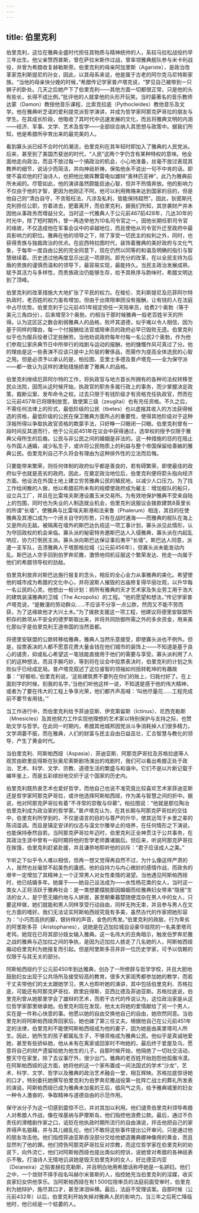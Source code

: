 ```yaml
---
---
---
```

title: 伯里克利
---




伯里克利，这位在雅典全盛时代担任其物质与精神统帅的人，系较马拉松战役约早三年出生。他父亲赞西普斯，曾在萨拉米斯作过战，曾率领雅典舰队参与米卡利战役，并曾为希腊收复赫勒斯旁。伯里克利的母亲阿加里斯（Agariste），是政治改革家克利斯提尼的孙女，因此，以其母系来说，他是属于古老的阿尔克马尼特斯家族。“当他的母亲快分娩的时候，”希腊传记学家普卢塔克说，“梦见自己被带到一只狮子的卧处。几天之后她产下了伯里克利——其他方面一切都很正常，只是他的头有些长，长得不成比例。”批评他的人就拿他的头形开玩笑。当时最著名的音乐教师达蒙（Damon）教授他音乐课程，比索克拉底（Pythocleides）教他音乐及文学。他在雅典听芝诺的爱利提克派哲学演讲，并成为哲学家阿那克萨哥拉的朋友与学生。在其成长阶段，他吸收了其时代中迅速发展的文化，而且将雅典文明的内涵——经济、军事、文学、艺术及哲学——全部综合纳入其思想与政策中。据我们所知，他是希腊所孕育出来的最完美的人。

看到寡头派已经不合时代的潮流，伯里克利在其年轻时即加入了雅典的人民党派。后来，甚至到了美国杰斐逊的时代，“人民”这两个字仍含有某种特权的意味。他全面地走向政治，而且不放过每一个搞政治的机会，小心地准备，丝毫不放过表现其教养的细节，说话少而简洁，并向神祇祈祷，保佑他永不说出一句不中肯的话。即使不喜欢他的打油诗人，也把他比做挥舞雷电似雄辩“奥林匹亚神”，此乃为雅典前所未闻的。尽管如此，他的演讲虽然颇能启迪心智，但并不热情奔放。他的影响力不仅由于他的才智，更因为他刚正不阿。他可以利用贿赂来达到国家的目的，但是他自己则“清白自守，不贪赃枉法，凡涉及私利，皆能保持超然”。因此，狄密斯托克利担任公职，穷着进去，肥着离开，而伯里克利，据我们所知，其世袭财产并未因他从事政务而增益分文。当时这一代雅典人于公元前467前428年，几达30年的时光中，除了短时期外，曾一再选举他为10名司令官之一。因他长期任职司令官的缘故，不仅造成他在军事会议中的卓越地位，而且使他从司令官升迁至政府中最具影响力的职位。雅典在他的领导之下，除了享受一切民主的权利之外，同时，也获得贵族与独裁政治的优点。在庇西特拉图时代，装饰着雅典的美好政府与文化气象，于每年一度自由公民的完全同意下，现在仍然以同等的和谐及明确的指引与智慧继续着。历史透过他再度显示出这一项原则。即充分的改革，在以全民支持为后盾的贵族的谨慎而温和的领导下，最容易实现，最能持久。当民主政治发展成熟，赋予其活力与多样性，而贵族政治仍能够生存，给予其秩序与韵味时，希腊文明达到了顶峰。

伯里克利的改革措施大大地扩张了平民的权力。在梭伦、克利斯提尼及厄菲阿尔特执政时，老百姓的权力虽有增加，但由于出席陪审团没有报酬，让有钱的人在法庭中占尽优势。伯里克利于公元前451年规定担任一天陪审员，给费2个奥勃（等于美元三角四分），后来增至3个奥勃，约相当于那时候雅典一般老百姓半天的所得。认为这区区之数会削弱雅典人的品格，败坏其道德，似乎难以令人相信，因为基于同样的理由，每一个付报酬给法官或陪审员的政府必早已毁败无遗。伯里克利似乎也为服兵役者订定些酬劳。当他劝说政府每年付每一名公民2个奥勃，作为他们参观公家庆典节日中所举行的戏剧与运动的报酬，他的慷慨作风可真过了分。他的理由是这一些表演不应该只是中上阶层的奢侈品，而需作为提高全体选民的心智之用。但是必须予以承认的是，柏拉图、亚里士多德及普卢塔克——全为保守派——都一致认为这样的津贴措施损害了雅典人的品格。

伯里克利继续厄菲阿尔特的工作，将执政官与地方首长所拥有的各种司法权转移至民众法院，因而从这时候开始，执政官的职务多属行政上的事务，而少掌握决定政策，裁断讼案、发布命令之权。过去只限于有钱阶级才有资格充任执政官，然而在公元前457年已将限制放宽，致使第三级（zeugitai）也有充任资格。不久之后，不需任何法律上的形式，最低阶级的公民（tbetes）也以虚报其收入的方法获得候选的资格，最低阶级的公民在保卫雅典方面所占的重要性，使得其他阶级对于这种浮报所得以争取执政官资格的欺蒙手法，只好睁一只眼闭一只眼。伯里克利曾有一段时间反其道而行，他于公元前451年在议会中获得通过，选举权的授予仅限于雅典父母所生的后裔。公民与非公民之间的婚姻是非法的。这一种措施的目的在阻止与外国人通婚，减少私生子，或许将公民物质上的利益与整个帝国保留给善嫉的雅典公民。伯里克利自己不久将会有理由为这种排外性的立法而后悔。

只要能带来繁荣，则任何体制的政府似乎都是善良的，若有碍繁荣，即使最佳的政府似乎也就是恶劣的政府。因此，在奠定政治地位后，伯里克利便将箭头指向经济方面。他设法在外国土地上建立穷苦雅典公民的殖民地，以减少人口压力。为了找工作给闲散的人做，他以希腊前所未有的规模使政府成为雇主：增加舰队的船只，设立兵工厂，并且在比雷埃夫斯港设置玉米交易所。为有效地保护雅典不受来自陆上的包围，同时也为失业的人制造就业机会，伯里克利说服议会拨款建筑8英里长的所谓“长墙”，使雅典与比雷埃夫斯港和法来鲁（Phalerum）相连，其目的在使雅典及其港口成为一个闭关自守的形势，只有在战时通海——而雅典的舰队在海上又是所向无敌。被隔离在墙外的斯巴达仇视这一项工事计划，寡头派见此情形，认为夺回政权的机会来临。寡头派的秘密特务邀斯巴达人入侵雅典，寡头派在内起乱响应，协力打倒民主派。寡头派向斯巴达保证事后夷平“长墙”。斯巴达人同意，派遣一支军队，击溃雅典人于塔那格拉城（公元前456年），但寡头派未能发动内乱。斯巴达人空手回到伯罗奔尼撒，激愤地伺机征服这个繁荣发达、抢走一向属于他们的希腊领导权的劲敌。

伯里克利放弃对斯巴达施行报复的念头，相反的全心全力从事雅典的美化。希望使他的城市成为希腊的文化中心，并将波斯人摧毁的古庙修复得华丽壮观，以升华每一名公民的心灵。他想出一桩计划：把所有雅典的天才艺术家及失业劳工用于浩大的建筑装潢雅典的卫城（The Acropolis）的工程。“他的愿望和想法，”传记学家普卢塔克说，“是散漫的劳动群众……不应该不分享一点公款，然而又不能不劳而获，为了这缘故他才大兴土木。”为了拨款支援这一项工程，他建议将德里安联盟所积存的款项从不安全的德罗斯取出来，并将共同防御所需之外的多余资金，用来美化那似乎是伯里克利王道帝国的当然首都。

将德里安联盟的公款转移给雅典，雅典人当然乐意接受，即使寡头派也不例外。但是，投票表决的人都不愿意花费大量金钱在他们城市的装饰上——不知道是基于良心的谴责，抑或私心希望这一笔钱能直接用于他们的需要与享受。寡头派利用了人们的这种想法，而且手腕巧妙，等到将在议会中投票表决时，伯里克利的计划之失败似乎已经成定局。普卢塔克叙述了这位睿智的领袖如何扭转乾坤的有趣故事：“‘好极啦，’伯里克利说，‘这些建筑费不要列在你们的账上，归我付好了。在上面刻字的时候，刻我的名字。’当他们听他这样一说，不知道是感于他的伟大精神，或者为了要在伟大的工程上争享光荣，他们都齐声高喊：‘叫他尽量花……工程完成前不要节省用钱。’”

当工作进行中，而伯里克利给予菲迪亚斯、伊克第留斯（Ictinus）、尼西克勒斯（Mnesicles）及其他努力工作实现他理想的艺术家以特别保护与支持之际，也赞助文学与哲学。在此同一时期内，希腊其他城邦因党派斗争消耗掉人们很多精力，文学凋萎不振，而在雅典，人们的财富与民主自由日益茁壮，汇合智慧与教化的领导，产生了黄金时代。

当伯里克利、阿斯帕西娅（Aspasia）、菲迪亚斯、阿那克萨哥拉及苏格拉底等人观赏由欧里庇得斯在狄奥尼索斯剧场演出的戏剧时，我们可以看出希腊正处于政治、艺术、科学、文学、宗教、道德生活的繁盛与和谐中。它们不是以片断记载于编年鉴上，而是五彩缤纷地交织于这个国家的历史内。

伯里克利既热衷艺术也爱好哲学，而他自己也说不准究竟比较喜欢艺术家菲迪亚斯还是哲学家阿那克萨哥拉，或许他选择阿斯帕西娅，作为美与智慧之间的折中。据说，他对阿那克萨哥拉有着“不寻常的崇敬与仰慕”。柏拉图说：“他就是那位陶冶伯里克利成为政治家的哲学家。”普卢塔克认为，在其长期与阿那克萨哥拉的交往中，伯里克利所学到的，不仅是语言的目的与尊严的升华，使其远驾于乡里之辈的陈词滥调。而且是镇定安详的仪态与温文尔雅举止的培养，在任何情形之下演说，也能保持泰然自若。当阿那克萨哥拉年迈时，伯里克利正全神贯注于公共事务，在其政治生涯中曾有一段时期将他的哲学老师置诸脑后。但后来，听说阿那克萨哥拉在挨饿，伯里克利赶紧赴援，并且谦恭地聆听他的训斥：“君子应该成人之美。”

乍听之下似乎令人难以相信，但再一想又觉得再自然不过，为什么像这样严肃的人，居然也丝毫禁不起美色的蛊惑。他的自持力与内心微妙的感情作战，而政务的艰辛一定增加了其精神上一个正常男人对女性柔情的渴望。当他遇见阿斯帕西娅时，他已结婚多年。她属于——她自己设法成为——水性杨花类的女人，当时这一类女人正将活跃于雅典社会：是一类想要摆脱那因婚姻而给雅典妇女带来“隐居”生活的女人，是宁愿无婚约地与人姘居，甚至朝秦暮楚随便混杂在男人中的女人，只要这样做，她们就能和男人同样享受行动自由，同样无拘无束，并且参与男人在文化方面的嗜好。我们无法证实阿斯帕西娅究竟有多美，虽然古代的作家把她形容为：“小巧而高拱的脚，银铃样的声音，金色的秀发。”伯里克利的政敌，行为卑劣的阿里斯多芬（Aristophanes），说她是在迈加拉城自设豪华妓院的一名美里塔司老鸨，她现在已将其部分妓女输入雅典。这一名伟大的丑角暗示，触发伯罗奔尼撒之战的雅典与迈加拉之间的争执，是因为迈加拉人掳走了几名她的人，阿斯帕西娅煽动伯里克利为她报复而引起。但是阿里斯多芬并非一位历史学家，可予以信赖的仅限于与其无关的部分。

阿斯帕西娅约于公元前450年到达雅典，创办了一所修辞与哲学学校，并且大胆地鼓励妇女出现于公共场所及接受较高的教育。很多大家闺秀都参加她的教学，而若干丈夫带他们的太太跟她学习，男人也聆听她的演讲，其中包括伯里克利、苏格拉底，可能还有阿那克萨哥拉、欧里庇得斯、亚西比德及菲迪亚斯。苏格拉底说，伯里克利曾从她那里学会了雄辩的艺术，而若干古代的传说认为，这位政治家是从这位哲学家那里继承她。伯里克利现在发现，他太太将她的爱情献给了另一个男人，实在是一件称心快意的事。他愿以她的自由交换他自己的自由，她欣然同意。当伯里克利将阿斯帕西娅弄回家后，她也嫁了第三任丈夫。根据他自己在公元前451年定的法律，伯里克利不能使阿斯帕西娅成为他的妻子，因为她是由美里塔司人所生。因此，她所生的孩子都属私生子，不够资格成为雅典公民。他似乎是真诚地爱她，甚至有些骄纵她，他从未有在离家或回家时不吻她的，最后终于爱屋及乌，愿意将自己的财产遗留给她为他生的儿子。自那时候开始，他隔绝了一切社交活动，整天守在家里，除了去议事厅外，很少出门。雅典的老百姓开始抱怨他孤傲冷漠。在阿斯帕西娅的这方面，她将他的这一个家布置成一间法国式的学术“沙龙”，艺术、科学、文学、哲学以及雅典的政治艺术融会一堂，相互辉映。苏格拉底惊讶她的口才，特别委托她撰写伯里克利为伯罗奔尼撒战役第一批阵亡战士的葬礼所发表的演说。阿斯帕西娅已成为雅典未加冕的王后，倡风气之先，给予雅典城里的妇女一种令人激奋的、争取精神与道德自由的示范作用。

保守派分子为这一切感到震惊不已，并对其加以利用。他们谴责伯里克利领导希腊人对希腊人作战，像在埃基纳与萨摩斯岛，他们指控他浪费公款。最后，通过不负责任的滑稽剧作家之口，诋贬在他执政时期所流行的自由演说，抨击他把自己的家弄得声名狼藉，并与其儿媳乱伦。他们不敢将这些事件提出公开审问，只是通过他的朋友攻击他。他们指控菲迪亚斯吞没部分交给他塑造雅典娜神像用的黄金，而且显然判了他的罪。他们控告阿那克萨哥拉反对宗教，而这位哲学家在伯里克利的劝说下，向外流亡，他们对阿斯帕西娅也提出类似的控诉，说她曾对希腊的各神祇表示不敬。打油诗人无情地讥讽她是毁灭伯里克利的女人，好比德亚内亚（Deianeira）之陷害赫拉克勒斯，并且明白地用希腊话称呼她是一名姘妇。他们之中，一个敛财不择手段名叫赫尔米普斯的人，指控她充当伯里克利的淫媒，收买良家妇女供他享乐。当阿斯帕西娅在有1 500位陪审员的法庭前面受审时，伯里克利为她辩护，施尽其口才，甚至涕泪纵横。最后，法庭不受理该案。自那时候（公元前432年）以后，伯里克利开始失掉对雅典人民的影响力。当三年之后死亡降临他时，他已经是一个枯萎的人。